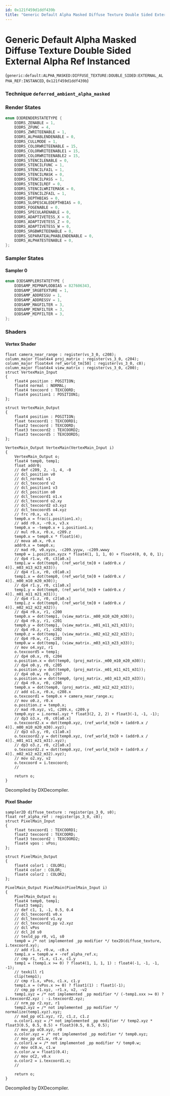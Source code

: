 ```yaml
---
id: 0x121f459d1ddf439b
title: "Generic Default Alpha Masked Diffuse Texture Double Sided External Alpha Ref Instanced"
---
```


# Generic Default Alpha Masked Diffuse Texture Double Sided External Alpha Ref Instanced
(`generic:default:ALPHA_MASKED:DIFFUSE_TEXTURE:DOUBLE_SIDED:EXTERNAL_ALPHA_REF:INSTANCED`, `0x121f459d1ddf439b`)

### Technique `deferred_ambient_alpha_masked`
### Render States
```cpp
enum D3DRENDERSTATETYPE {
	D3DRS_ZENABLE = 1,
	D3DRS_ZFUNC = 4,
	D3DRS_ZWRITEENABLE = 1,
	D3DRS_ALPHABLENDENABLE = 0,
	D3DRS_CULLMODE = 1,
	D3DRS_COLORWRITEENABLE = 15,
	D3DRS_COLORWRITEENABLE1 = 15,
	D3DRS_COLORWRITEENABLE2 = 15,
	D3DRS_STENCILENABLE = 0,
	D3DRS_STENCILFUNC = 1,
	D3DRS_STENCILFAIL = 1,
	D3DRS_STENCILMASK = 0,
	D3DRS_STENCILPASS = 1,
	D3DRS_STENCILREF = 0,
	D3DRS_STENCILWRITEMASK = 0,
	D3DRS_STENCILZFAIL = 1,
	D3DRS_DEPTHBIAS = 0,
	D3DRS_SLOPESCALEDEPTHBIAS = 0,
	D3DRS_FOGENABLE = 0,
	D3DRS_SPECULARENABLE = 0,
	D3DRS_ADAPTIVETESS_X = 0,
	D3DRS_ADAPTIVETESS_Z = 0,
	D3DRS_ADAPTIVETESS_W = 0,
	D3DRS_SRGBWRITEENABLE = 0,
	D3DRS_SEPARATEALPHABLENDENABLE = 0,
	D3DRS_ALPHATESTENABLE = 0,
};
```
### Sampler States
#### Sampler 0
```cpp
enum D3DSAMPLERSTATETYPE {
	D3DSAMP_MIPMAPLODBIAS = 827606343,
	D3DSAMP_SRGBTEXTURE = 1,
	D3DSAMP_ADDRESSU = 1,
	D3DSAMP_ADDRESSV = 1,
	D3DSAMP_MAGFILTER = 3,
	D3DSAMP_MINFILTER = 3,
	D3DSAMP_MIPFILTER = 3,
};
```
### Shaders
#### Vertex Shader
```hlsl
float camera_near_range : register(vs_3_0, c208);
column_major float4x4 proj_matrix : register(vs_3_0, c204);
column_major float4x4 ref_world_tm[50] : register(vs_3_0, c0);
column_major float4x4 view_matrix : register(vs_3_0, c200);
struct VertexMain_Input
{
    float4 position : POSITION;
    float4 normal : NORMAL;
    float4 texcoord : TEXCOORD;
    float4 position1 : POSITION1;
};

struct VertexMain_Output
{
    float4 position : POSITION;
    float texcoord1 : TEXCOORD1;
    float2 texcoord : TEXCOORD;
    float3 texcoord2 : TEXCOORD2;
    float3 texcoord5 : TEXCOORD5;
};

VertexMain_Output VertexMain(VertexMain_Input i)
{
    VertexMain_Output o;
    float4 temp0, temp1;
    float addr0;
    // def c209, 2, -1, 4, -0
    // dcl_position v0
    // dcl_normal v1
    // dcl_texcoord v2
    // dcl_position1 v3
    // dcl_position o0
    // dcl_texcoord1 o1.x
    // dcl_texcoord o2.xy
    // dcl_texcoord2 o3.xyz
    // dcl_texcoord5 o4.xyz
    // frc r0.x, v3.x
    temp0.x = frac(i.position1.x);
    // add r0.x, -r0.x, v3.x
    temp0.x = -temp0.x + i.position1.x;
    // mul r0.x, r0.x, c209.z
    temp0.x = temp0.x * float1(4);
    // mova a0.x, r0.x
    addr0.x = temp0.x;
    // mad r0, v0.xyzx, -c209.yyyw, -c209.wwwy
    temp0 = i.position.xyzx * float4(1, 1, 1, 0) + float4(0, 0, 0, 1);
    // dp4 r1.w, r0, c3[a0.x]
    temp1.w = dot(temp0, (ref_world_tm[0 + (addr0.x / 4)]._m03_m13_m23_m33));
    // dp4 r1.x, r0, c0[a0.x]
    temp1.x = dot(temp0, (ref_world_tm[0 + (addr0.x / 4)]._m00_m10_m20_m30));
    // dp4 r1.y, r0, c1[a0.x]
    temp1.y = dot(temp0, (ref_world_tm[0 + (addr0.x / 4)]._m01_m11_m21_m31));
    // dp4 r1.z, r0, c2[a0.x]
    temp1.z = dot(temp0, (ref_world_tm[0 + (addr0.x / 4)]._m02_m12_m22_m32));
    // dp4 r0.x, r1, c200
    temp0.x = dot(temp1, (view_matrix._m00_m10_m20_m30));
    // dp4 r0.y, r1, c201
    temp0.y = dot(temp1, (view_matrix._m01_m11_m21_m31));
    // dp4 r0.z, r1, c202
    temp0.z = dot(temp1, (view_matrix._m02_m12_m22_m32));
    // dp4 r0.w, r1, c203
    temp0.w = dot(temp1, (view_matrix._m03_m13_m23_m33));
    // mov o4.xyz, r1
    o.texcoord5 = temp1;
    // dp4 o0.x, r0, c204
    o.position.x = dot(temp0, (proj_matrix._m00_m10_m20_m30));
    // dp4 o0.y, r0, c205
    o.position.y = dot(temp0, (proj_matrix._m01_m11_m21_m31));
    // dp4 o0.w, r0, c207
    o.position.w = dot(temp0, (proj_matrix._m03_m13_m23_m33));
    // dp4 r0.x, r0, c206
    temp0.x = dot(temp0, (proj_matrix._m02_m12_m22_m32));
    // add o1.x, r0.x, c208.x
    o.texcoord1 = temp0.x + camera_near_range.x;
    // mov o0.z, r0.x
    o.position.z = temp0.x;
    // mad r0.xyz, v1, c209.x, c209.y
    temp0.xyz = i.normal.xyz * float3(2, 2, 2) + float3(-1, -1, -1);
    // dp3 o3.x, r0, c0[a0.x]
    o.texcoord2.x = dot(temp0.xyz, (ref_world_tm[0 + (addr0.x / 4)]._m00_m10_m20_m30).xyz);
    // dp3 o3.y, r0, c1[a0.x]
    o.texcoord2.y = dot(temp0.xyz, (ref_world_tm[0 + (addr0.x / 4)]._m01_m11_m21_m31).xyz);
    // dp3 o3.z, r0, c2[a0.x]
    o.texcoord2.z = dot(temp0.xyz, (ref_world_tm[0 + (addr0.x / 4)]._m02_m12_m22_m32).xyz);
    // mov o2.xy, v2
    o.texcoord = i.texcoord;
    // 

    return o;
}
```
Decompiled by DXDecompiler.
#### Pixel Shader
```hlsl
sampler2D diffuse_texture : register(ps_3_0, s0);
float ref_alpha_ref : register(ps_3_0, c0);
struct PixelMain_Input
{
    float texcoord1 : TEXCOORD1;
    float2 texcoord : TEXCOORD;
    float3 texcoord2 : TEXCOORD2;
    float4 vpos : vPos;
};

struct PixelMain_Output
{
    float4 color1 : COLOR1;
    float4 color : COLOR;
    float4 color2 : COLOR2;
};

PixelMain_Output PixelMain(PixelMain_Input i)
{
    PixelMain_Output o;
    float4 temp0, temp1;
    float3 temp2;
    // def c1, 1, -1, 0.5, 0.4
    // dcl_texcoord1 v0.x
    // dcl_texcoord v1.xy
    // dcl_texcoord2_pp v2.xyz
    // dcl vPos
    // dcl_2d s0
    // texld_pp r0, v1, s0
    temp0 = /* not implemented _pp modifier */ tex2D(diffuse_texture, i.texcoord.xy);
    // add r1.x, r0.w, -c0.x
    temp1.x = temp0.w + -ref_alpha_ref.x;
    // cmp r1, r1.x, c1.x, c1.y
    temp1 = (temp1.x >= 0) ? float4(1, 1, 1, 1) : float4(-1, -1, -1, -1);
    // texkill r1
    clip(temp1);
    // cmp r1.x, vPos, c1.x, c1.y
    temp1.x = (vPos.x >= 0) ? float1(1) : float1(-1);
    // cmp_pp r1.xyz, -r1.x, v2, -v2
    temp1.xyz = /* not implemented _pp modifier */ (-temp1.xxx >= 0) ? i.texcoord2.xyz : -i.texcoord2.xyz;
    // nrm_pp r2.xyz, r1
    temp2.xyz = /* not implemented _pp modifier */ normalize(temp1.xyz).xyz;
    // mad_pp oC1.xyz, r2, c1.z, c1.z
    o.color1.xyz = /* not implemented _pp modifier */ temp2.xyz * float3(0.5, 0.5, 0.5) + float3(0.5, 0.5, 0.5);
    // mov_pp oC0.xyz, r0
    o.color.xyz = /* not implemented _pp modifier */ temp0.xyz;
    // mov_pp oC1.w, r0.w
    o.color1.w = /* not implemented _pp modifier */ temp0.w;
    // mov oC0.w, c1.w
    o.color.w = float1(0.4);
    // mov oC2, v0.x
    o.color2 = i.texcoord1.x;
    // 

    return o;
}
```
Decompiled by DXDecompiler.
